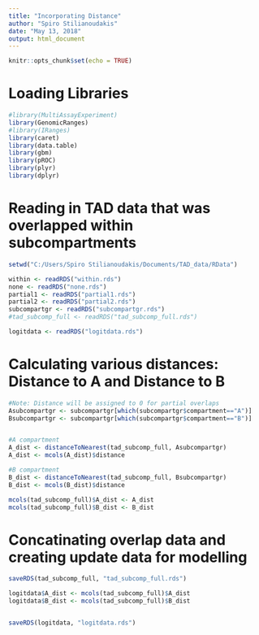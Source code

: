 ```yaml
---
title: "Incorporating Distance"
author: "Spiro Stilianoudakis"
date: "May 13, 2018"
output: html_document
---
```


```r
knitr::opts_chunk$set(echo = TRUE)
```

# Loading Libraries

```r
#library(MultiAssayExperiment)
library(GenomicRanges)
#library(IRanges)
library(caret)
library(data.table)
library(gbm)
library(pROC)
library(plyr)
library(dplyr)
```

# Reading in TAD data that was overlapped within subcompartments

```r

setwd("C:/Users/Spiro Stilianoudakis/Documents/TAD_data/RData")

within <- readRDS("within.rds")
none <- readRDS("none.rds")
partial1 <- readRDS("partial1.rds")
partial2 <- readRDS("partial2.rds")
subcompartgr <- readRDS("subcompartgr.rds")
#tad_subcomp_full <- readRDS("tad_subcomp_full.rds")

logitdata <- readRDS("logitdata.rds")
```

# Calculating various distances: Distance to A and Distance to B

```r
#Note: Distance will be assigned to 0 for partial overlaps
Asubcompartgr <- subcompartgr[which(subcompartgr$compartment=="A")]
Bsubcompartgr <- subcompartgr[which(subcompartgr$compartment=="B")]


#A compartment
A_dist <- distanceToNearest(tad_subcomp_full, Asubcompartgr)
A_dist <- mcols(A_dist)$distance

#B compartment
B_dist <- distanceToNearest(tad_subcomp_full, Bsubcompartgr)
B_dist <- mcols(B_dist)$distance

mcols(tad_subcomp_full)$A_dist <- A_dist
mcols(tad_subcomp_full)$B_dist <- B_dist
```


# Concatinating overlap data and creating update data for modelling 

```r

saveRDS(tad_subcomp_full, "tad_subcomp_full.rds")

logitdata$A_dist <- mcols(tad_subcomp_full)$A_dist
logitdata$B_dist <- mcols(tad_subcomp_full)$B_dist


saveRDS(logitdata, "logitdata.rds")
```

